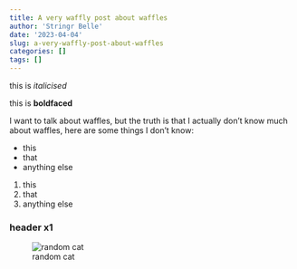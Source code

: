 ```yaml
---
title: A very waffly post about waffles
author: 'Stringr Belle'
date: '2023-04-04'
slug: a-very-waffly-post-about-waffles
categories: []
tags: []
---
```


this is *italicised*\

this is **boldfaced**

I want to talk about waffles, but the truth is that I actually don't know much about waffles, here are some things I don't know:

- this
- that
- anything else

1. this
2. that
3. anything else

### header x1

![random cat](https://placekitten.com/200/400)